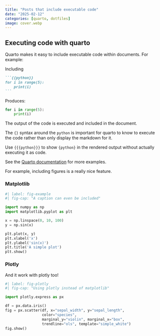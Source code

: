 ```yaml
---
title: "Posts that include executable code"
date: "2025-02-12"
categories: [quarto, dotfiles]
image: cover.webp
---
```


## Executing code with quarto

Quarto makes it easy to include executable code within documents. For example:

Including
````md
```{{python}}
for i in range(5):
    print(i)
```
````

Produces:

```python
for i in range(5):
    print(i)
```


The output of the code is executed and included in the document.

::: {.callout-note}
The `{}` syntax around the `python` is important for quarto to know to execute the code rather than only display the markdown for it.

Use `{{{python}}}` to show `{python}` in the rendered output without actually executing it as code.
:::

See the [Quarto documentation](https://quarto.org/docs/computations/python.html) for more examples.

For example, including figures is a really nice feature.

### Matplotlib

```python
#| label: fig-example
#| fig-cap: "A caption can even be included"

import numpy as np
import matplotlib.pyplot as plt

x = np.linspace(0, 10, 100)
y = np.sin(x)

plt.plot(x, y)
plt.xlabel('x')
plt.ylabel('sin(x)')
plt.title('A simple plot')
plt.show()
```

### Plotly

And it work with plotly too!

```python
#| label: fig-plotly
#| fig-cap: "Using plotly instead of matplotlib"

import plotly.express as px

df = px.data.iris()
fig = px.scatter(df, x="sepal_width", y="sepal_length", 
                 color="species", 
                 marginal_y="violin", marginal_x="box", 
                 trendline="ols", template="simple_white")
fig.show()
```


